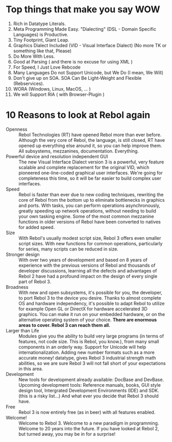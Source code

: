 = Top things that make you say WOW =

#Rich in Datatype Literals.
#Meta Programming Made Easy. "Dialecting" (DSL - Domain Specific Languages) is Productive.
#Tiny Footprint, Giant Leap.
#Graphics Dialect Included (VID - Visual Interface Dialect) (No more TK or something like that, Please)
#Do More With Less.
#Good at Parsing ( and there is no excuse for using XML )
#For Speed, I Just Love Rebcode
#Many Languages Do not Support Unicode, but We Do (I mean, We Will)
#Don't give up on SOA. SOA Can Be Light-Weight and Flexible (Rebservices).
#WORA (Windows, Linux, MacOS, ... )
#We will Support RIA ( with Browser-Plugin )

= 10 Reasons to look at Rebol again =
 
;Openness
:Rebol Technologies (RT) have opened Rebol more than ever before. Although the very core of Rebol, the language, is still closed, RT have opened up everything else around it, so you can help improve them. All subsystems, mezzanines, documentation. Everything.
;Powerful device and resolution independent GUI
:The new Visual Interface Dialect version 3 is a powerful, very feature scalable and complete replacement for the original VID, which pioneered one-line-coded graphical user interfaces. We're going for completeness this time, so it will be far easier to build complex user interfaces.
;Speed
:Rebol is faster than ever due to new coding techniques, rewriting the core of Rebol from the bottom up to eliminate bottlenecks in graphics and ports. With tasks, you can perform operations asynchronously, greatly speeding up network operations, without needing to build your own tasking engine. Some of the most common mezzanine functions in older versions of Rebol have been converted to natives for added speed.
;Size
:With Rebol's usually modest script size, Rebol 3 offers even smaller script sizes. With new functions for common operations, particularly for series, many scripts can be reduced in size.
;Stronger design
:With over two years of development and based on 8 years of experience with the previous versions of Rebol and thousands of developer discussions, learning all the defects and advantages of Rebol 2 have had a profound impact on the design of every single part of Rebol 3.
;Broadness
:With new and open subsystems, it's possible for you, the developer, to port Rebol 3 to the device you desire. Thanks to almost complete OS and hardware independency, it's possible to adapt Rebol to utilize for example Open GL or DirectX for hardware accelerated 3D graphics. You can make it run on your embedded hardware, or on the alternative operating system of your choice. '''There are enormous areas to cover. Rebol 3 can reach them all.'''
;Larger than Life
:Modules give you the ability to build very large programs (in terms of features, not code size. This is Rebol, you know.), from many small components in an orderly way. Support for Unicode will help internationalization. Adding new number formats such as a more accurate money! datatype, gives Rebol 3 industrial strength math abilities, so we are sure Rebol 3 will not fall short of your expectations in this area.
;Development
:New tools for development already available:  DocBase and DevBase. Upcoming development tools: Reference manuals, books, GUI style design tool, Intergrated Development Environments (IDE) and SDK. (this is a risky list...) And what ever you decide that Rebol 3 should have.
;Free
:Rebol 3 is now entirely free (as in beer) with all features enabled.
;Welcome!
:Welcome to Rebol 3. Welcome to a new paradigm in programming. Welcome to 20 years into the future. If you have looked at Rebol 2, but turned away, you may be in for a surprise!
